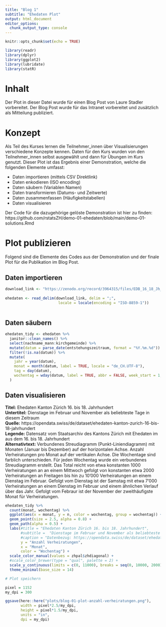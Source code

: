 ```yaml
---
title: "Blog 1"
subtitle: "Ehedaten Plot"
output: html_document
editor_options: 
  chunk_output_type: console
---
```


```r
knitr::opts_chunk$set(echo = TRUE)

library(readr)
library(dplyr)
library(ggplot2)
library(lubridate)
library(statR)

```


# Inhalt

Der Plot in dieser Datei wurde für einen Blog Post von Laure Stadler vorbereitet. Der Blog Post wurde für das Intranet vorbereitet und zusätzlich als Mitteilung publiziert.

# Konzept

Als Teil des Kurses lernen die Teilnehmer_innen über Visualisierungen verschiedene Konzepte kennen. Daten für den Kurs wurden von den Teilnehmer_innen selbst ausgewählt und dann für Übungen im Kurs genutzt. Dieser Plot ist das Ergebnis einer Demonstration, welche die folgenden Elemente umfasst:

- Daten importieren (mittels CSV Direktlink)
- Daten enkodieren (ISO encoding)
- Daten säubern (Variablen Namen)
- Daten transformieren (Datums- und Zeitwerte)
- Daten zusammenfassen (Häufigkeitstabellen)
- Daten visualisieren

Der Code für die dazugehörige gelöste Demonstration ist hier zu finden: https://github.com/rstatsZH/demo-01-ehedaten/blob/main/demo-01-solutions.Rmd

# Plot publizieren

Folgend sind die Elemente des Codes aus der Demonstration und der finale Plot für die Publikation im Blog Post.

## Daten importieren

```r

download_link <- "https://zenodo.org/record/3964315/files/EDB_16_18_Jh_Stand_2020_07_22.CSV?download=1"
 
ehedaten <- read_delim(download_link, delim = ";",
                        locale = locale(encoding = "ISO-8859-1")) 
 
```

## Daten säubern

```r

ehedaten_tidy <- ehedaten %>% 
  janitor::clean_names() %>% 
  select(nachname_mann:kirchgemeinde) %>%
  mutate(datum = parse_date(entstehungszeitraum, format = "%Y.%m.%d")) %>% 
  filter(!is.na(datum)) %>% 
  mutate(
    jahr = year(datum),
    monat = month(datum, label = TRUE, locale = "de_CH.UTF-8"),
    tag = day(datum),
    wochentag = wday(datum, label = TRUE, abbr = FALSE, week_start = 1, locale = "de_CH.UTF-8")
  )


```

## Daten visualisieren

**Titel:** Ehedaten Kanton Zürich 16. bis 18. Jahrhundert  
**Untertitel:** Dienstage im Februar und November als beliebteste Tage in diesem Zeitraum  
**Quelle:** https://opendata.swiss/de/dataset/ehedaten-kanton-zurich-16-bis-18-jahrhundert    
**Legende:** Datensatz vom Staatsarchiv des Kantons Zürich mit Ehedaten im aus dem 16. bis 18. Jahrhundert   
**Alternativtext:** Verbundenes Streudiagramm (Punkt-Liniendiagramm) mit Monaten (Januar bis Dezember) auf der horizontalen Achse. Anzahl Verheiratungen pro Monat auf der vertikalen Achse. Die Wochentage sind farblich unterschieden. Für jeden Wochentag wurde ein verbundenes Streudiagramm erstellt. Das Total reicht von etwa konstanten 1000 Verheiratungen an an einem Mittwoch gefolgt von konstanten etwa 2000 Verheiratungen an Freitagen bis hin zu 10'000 Verheiratungen an einem Dienstag im Februar. Gefolgt vom Dienstag ist der Samstag mit etwa 7'000 Verheiratungen an einem Dienstag im Februar und einem ähnlichen Verlauf über das Jahr. Gefolgt vom Febraur ist der November der zweithäufigste Monat für Verheiratungen.  

```r

ehedaten_tidy %>% 
  count(monat, wochentag) %>% 
  ggplot(aes(x = monat, y = n, color = wochentag, group = wochentag)) +
  geom_point(size = 2.5, alpha = 0.8) +
  geom_path(alpha = 0.5) +
  labs(#title = "Ehedaten Kanton Zürich 16. bis 18. Jahrhundert",
       #subtitle =  "Dienstage im Februar und November als beliebteste Tage in diesem Zeitraum",
       #caption = "Datenbezug: https://opendata.swiss/de/dataset/ehedaten-kanton-zurich-16-bis-18-jahrhundert",
       y = "Anzahl Verheiratungen",
       x = "Monat",
       color = "Wochentag") +
  scale_color_manual(values = zhpal$zhdiagonal) + 
  #scale_color_brewer(type = "qual", palette = 2) +
  scale_y_continuous(limits = c(0, 11000), breaks = seq(0, 10000, 2000)) +
  theme_minimal(base_size = 14) 

# Plot speichern

pixel = 1152
my_dpi = 300 

ggsave(here::here("plots/blog-01-plot-anzahl-verheiratungen.png"), 
       width = pixel*2.5/my_dpi,   
       height = pixel*1.5/my_dpi,
       units = "in",
       dpi = my_dpi)


  

```
